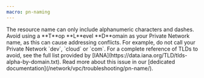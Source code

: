 ```yaml
---
macro: pn-naming
---
```


<Message type="note">
The resource name can only include alphanumeric characters and dashes. Avoid using a **T**op **L**evel **D**omain as your Private Network name, as this can cause addressing conflicts. For example, do not call your Private Network `dev`, `cloud` or `com`. For a complete reference of TLDs to avoid, see the full list provided by [IANA](https://data.iana.org/TLD/tlds-alpha-by-domain.txt). Read more about this issue in our [dedicated documentation](/network/vpc/troubleshooting/pn-name/).
</Message>
